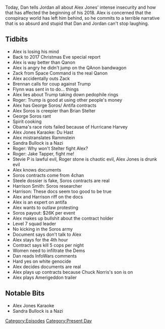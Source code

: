 {{DEFAULTSORT:
    #_EPISODE_0118:January 10-11, 2018
}}{{Episode
    | title             = January 10-11, 2018
    | caption           = [https://knowledgefight.libsyn.com/knowledge-fight-jan-10-11-2018 Listen to this episode on Libsyn]
    | episodeNumber     = 118
    | length            = 02:36:13
    | airDate           = January 12, 2018
    | coverageStartDate = January 10, 2018
    | coverageEndDate   = January 11, 2018
    | episodeType       = [[:Category:Present Day|Present Day]]
    | appearance        = [[Zack from Space Command]], [[John Brennan]], [[Mike Flynn]], [[Roger Stone]], [[Steve P]], [[George Soros]], [[Brian Stelter]], [[Alex Soros]], [[Jake Tapper]], [[Harrison Smith]]
    | beverage          = Bell's 2 Hearted Ale
    | previousEpisode   = [[117: January 8, 2018]]
    | nextEpisode       = [[119: August 16, 2012]]
}}

{{Stub}}

Today, Dan tells Jordan all about Alex Jones' intense insecurity and how that has affected the beginning of his 2018. Alex is concerned that the conspiracy world has left him behind, so he commits to a terrible narrative that is so absurd and stupid that Dan and Jordan can't stop laughing.

==Tidbits==

*Alex is losing his mind
*Back to 2017 Christmas Eve special report
*Alex is way better than Qanon
*Alex is angry he didn't jump on the QAnon bandwagon
*Zack from Space Command is the real Qanon
*Alex accidentally  outs Zack
*Brennan calls for coup against Trump
*Flynn was sent in to do... things
*Alex lies about Trump taking down pedophile rings
*Roger: Trump is good at using other people's money
*Alex has George Soros/ Antifa contracts
*Alex Soros is creepier than Brian Stelter
*George Soros rant
*Spirit cooking
*Obama's race riots failed because of Hurricane Harvey
*Alex Jones Karaoke: Du Hast
*Alex mistranslates Rammstein
*Sandra Bullock is a Nazi
*Roger: Why won't Stelter fight Alex?
*Roger: Jake Tapper, fight me!
*Stevie P is lawful evil, Roger stone is chaotic evil, Alex Jones is drunk evil
*Alex knows documents
*Soros contracts come from 4chan
*Steele dossier is fake, Soros contracts are real
*Harrison Smith: Soros researcher
*Harrison: These docs seem too good to be true
*Alex and Harrison riff on the docs
*Alex is an expert on antifa
*Alex wants to outlaw protesting
*Soros payout: $26K per event
*Alex makes up bullshit about the contract holder
*Level 7 squad leader
*No kicking in the Soros army
*Document says don't talk to Alex
*Alex stays for the 4th hour
*Contract says kill 5 cops per night
*Women need to infiltrate the Dems
*Dan reads InfoWars comments
*Hard yes on white genocide
*Alex decides documents are real
*Alex plays up contracts because Chuck Norris's son is on
*Alex plays Amerigeddon trailer

==Notable Bits==

*Alex Jones Karaoke
*Sandra Bullock is a Nazi

[[Category:Episodes]]
[[Category:Present Day]]
